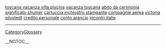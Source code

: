 <a href= http://toscana-vacanza-villa-piscina.host24h.info >toscana vacanza villa piscina</a>   <a href= http://vacanza-toscana.host24h.info >vacanza toscana</a>   <a href= http://abito-da-cerimonia.19mb.info >abito da cerimonia</a>   <a href= http://significato-shumer.host24h.info >significato shumer</a>   <a href= http://cartuccia-inchiostro-stampante.host24h.info >cartuccia inchiostro stampante</a>   <a href= http://compagnie-aerea.hostzz.info >compagnie aerea</a>   <a href= http://victoria-silvstedt.freehostss.info >victoria silvstedt</a>   <a href= http://credito-personale.freespase.info >credito personale</a>   <a href= http://conto-arancio.host24h.info >conto arancio</a>   <a href= http://incontri-italia.hostzz.info >incontri italia</a>
----
[[CategoryGlossary]]

__NOTOC__